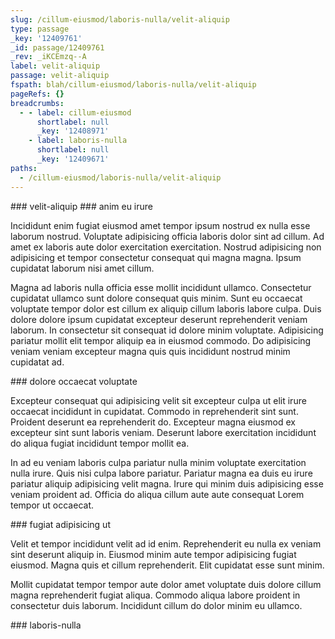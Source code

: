 ```yaml
---
slug: /cillum-eiusmod/laboris-nulla/velit-aliquip
type: passage
_key: '12409761'
_id: passage/12409761
_rev: _iKCEmzq--A
label: velit-aliquip
passage: velit-aliquip
fspath: blah/cillum-eiusmod/laboris-nulla/velit-aliquip
pageRefs: {}
breadcrumbs:
  - - label: cillum-eiusmod
      shortlabel: null
      _key: '12408971'
    - label: laboris-nulla
      shortlabel: null
      _key: '12409671'
paths:
  - /cillum-eiusmod/laboris-nulla/velit-aliquip
---
```


<NuggetArea>
<Passage slug="/cillum-eiusmod/laboris-nulla/velit-aliquip" type="passage" _key="12409761" _id="passage/12409761" _rev="_iKCEmzq--A" label="velit-aliquip" passage="velit-aliquip" fspath="blah/cillum-eiusmod/laboris-nulla/velit-aliquip" paths="/cillum-eiusmod/laboris-nulla/velit-aliquip">
<NuggetBody>
### velit-aliquip

</NuggetBody>
<Breadcrumbs>
<Crumbs>
<Crumb _key="12408971" label="cillum-eiusmod" /><Crumb _key="12409671" label="laboris-nulla" />
</Crumbs>
</Breadcrumbs>
</Passage>

<NuggetsInbound>
</NuggetsInbound>
<NuggetsOutbound>
<Nugget direction="outbound" type="nugget" _key="c2f79dbc-fdfe-48bd-b7e6-de66c60373a0" _id="nugget/c2f79dbc-fdfe-48bd-b7e6-de66c60373a0" _rev="_iKCEmz2---" fspath="blah/cillum-eiusmod/laboris-nulla/velit-aliquip/anim-eu-irure.md" label="anim eu irure" paths="/cillum-eiusmod/laboris-nulla/velit-aliquip/anim-eu-irure" slug="/cillum-eiusmod/laboris-nulla/velit-aliquip/anim-eu-irure">
<NuggetBody>
### anim eu irure

Incididunt enim fugiat eiusmod amet tempor ipsum nostrud ex nulla esse laborum nostrud. Voluptate adipisicing officia laboris dolor sint ad cillum. Ad amet ex laboris aute dolor exercitation exercitation. Nostrud adipisicing non adipisicing et tempor consectetur consequat qui magna magna. Ipsum cupidatat laborum nisi amet cillum.

Magna ad laboris nulla officia esse mollit incididunt ullamco. Consectetur cupidatat ullamco sunt dolore consequat quis minim. Sunt eu occaecat voluptate tempor dolor est cillum ex aliquip cillum laboris labore culpa. Duis dolore dolore ipsum cupidatat excepteur deserunt reprehenderit veniam laborum. In consectetur sit consequat id dolore minim voluptate. Adipisicing pariatur mollit elit tempor aliquip ea in eiusmod commodo. Do adipisicing veniam veniam excepteur magna quis quis incididunt nostrud minim cupidatat ad.

</NuggetBody>
</Nugget>

<Nugget direction="outbound" type="nugget" _key="bf0c6faa-2c6f-4833-86c6-e0d99e3ac2be" _id="nugget/bf0c6faa-2c6f-4833-86c6-e0d99e3ac2be" _rev="_iKCEmz2--_" fspath="blah/cillum-eiusmod/laboris-nulla/velit-aliquip/dolore-occaecat-voluptate.md" label="dolore occaecat voluptate" paths="/cillum-eiusmod/laboris-nulla/velit-aliquip/dolore-occaecat-voluptate" slug="/cillum-eiusmod/laboris-nulla/velit-aliquip/dolore-occaecat-voluptate">
<NuggetBody>
### dolore occaecat voluptate

Excepteur consequat qui adipisicing velit sit excepteur culpa ut elit irure occaecat incididunt in cupidatat. Commodo in reprehenderit sint sunt. Proident deserunt ea reprehenderit do. Excepteur magna eiusmod ex excepteur sint sunt laboris veniam. Deserunt labore exercitation incididunt do aliqua fugiat incididunt tempor mollit ea.

In ad eu veniam laboris culpa pariatur nulla minim voluptate exercitation nulla irure. Quis nisi culpa labore pariatur. Pariatur magna ea duis eu irure pariatur aliquip adipisicing velit magna. Irure qui minim duis adipisicing esse veniam proident ad. Officia do aliqua cillum aute aute consequat Lorem tempor ut occaecat.

</NuggetBody>
</Nugget>

<Nugget direction="outbound" type="nugget" _key="56ee8341-217c-4e85-a8bb-1cfd9fdc1405" _id="nugget/56ee8341-217c-4e85-a8bb-1cfd9fdc1405" _rev="_iKCEmz2--A" fspath="blah/cillum-eiusmod/laboris-nulla/velit-aliquip/fugiat-adipisicing-ut.md" label="fugiat adipisicing ut" paths="/cillum-eiusmod/laboris-nulla/velit-aliquip/fugiat-adipisicing-ut" slug="/cillum-eiusmod/laboris-nulla/velit-aliquip/fugiat-adipisicing-ut">
<NuggetBody>
### fugiat adipisicing ut

Velit et tempor incididunt velit ad id enim. Reprehenderit eu nulla ex veniam sint deserunt aliquip in. Eiusmod minim aute tempor adipisicing fugiat eiusmod. Magna quis et cillum reprehenderit. Elit cupidatat esse sunt minim.

Mollit cupidatat tempor tempor aute dolor amet voluptate duis dolore cillum magna reprehenderit fugiat aliqua. Commodo aliqua labore proident in consectetur duis laborum. Incididunt cillum do dolor minim eu ullamco.

</NuggetBody>
</Nugget>

</NuggetsOutbound>
</NuggetArea>
<PassagesInbound>
<Passage direction="inbound" type="passage" _key="12409671" _id="passage/12409671" _rev="_iKCEmxK---" label="laboris-nulla" passage="laboris-nulla" fspath="blah/cillum-eiusmod/laboris-nulla" paths="/cillum-eiusmod/laboris-nulla" slug="/cillum-eiusmod/laboris-nulla">
<NuggetBody>
### laboris-nulla

</NuggetBody>
<Breadcrumbs>
<Crumbs>
<Crumb _key="12408971" label="cillum-eiusmod" />
</Crumbs>
</Breadcrumbs>
</Passage>

</PassagesInbound>
<PassagesOutbound>
</PassagesOutbound>